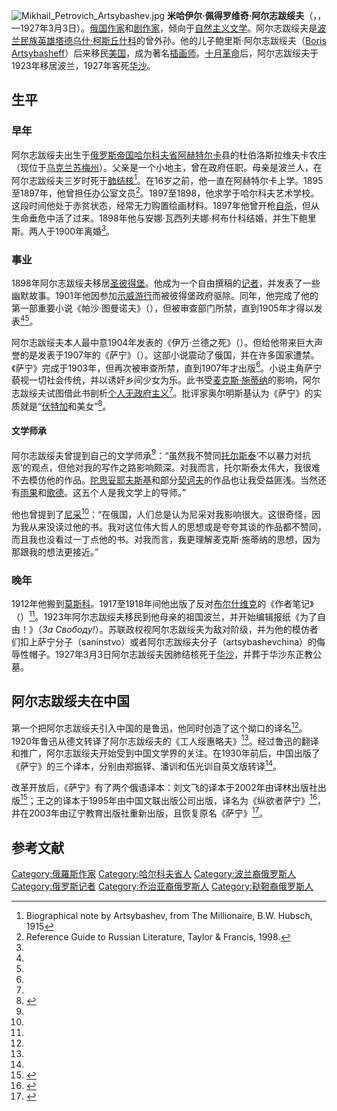 {{Infobox Writer|birth_date = 1878年11月5i日|birth_place = [[俄罗斯帝国|俄罗斯帝国]][[哈尔科夫|哈尔科夫]]|death_date = 1927年3月3日|death_place = [[波兰|波兰]][[华沙|华沙]]|nationality = [[俄罗斯帝国|俄罗斯帝国]]|image = Mikhail_Petrovich_Artsybashev_2.jpg|imagesize = 200px|movement = [[自然主义|自然主义]]|name = 米哈伊尔·佩德罗维奇·阿尔志跋绥夫|period = 二十世纪初}}
[[File:Mikhail_Petrovich_Artsybashev.jpg|thumb]]
'''米哈伊尔·佩得罗维奇·阿尔志跋绥夫'''（{{lang-ru|Михаи́л Петро́вич Арцыба́шев}}，{{lang-pl|Michaił Arcybaszew}}，{{OldStyleDate|1878年|11月5日|10月24日}}—1927年3月3日）。[[俄国|俄国]][[作家|作家]]和[[剧作家|剧作家]]，倾向于[[自然主义文学|自然主义文学]]。阿尔志跋绥夫是[[波兰|波兰]][[民族英雄|民族英雄]][[塔德乌什·柯斯丘什科|塔德乌什·柯斯丘什科]]的曾外孙。他的儿子鲍里斯·阿尔志跋绥夫（[[Boris_Artsybasheff|Boris Artsybasheff]]）后来移民[[美国|美国]]，成为著名[[插画师|插画师]]。[[十月革命|十月革命]]后，阿尔志跋绥夫于1923年移居波兰，1927年客死[[华沙|华沙]]。

== 生平 ==

=== 早年 ===
阿尔志跋绥夫出生于[[俄罗斯帝国|俄罗斯帝国]][[哈尔科夫省|哈尔科夫省]][[阿赫特尔卡|阿赫特尔卡]]县的杜伯洛斯拉维夫卡农庄（现位于[[乌克兰|乌克兰]][[苏梅州|苏梅州]]）。父亲是一个小地主，曾在政府任职。母亲是波兰人，在阿尔志跋绥夫三岁时死于[[肺结核|肺结核]]<ref name=":1">Biographical note by Artsybashev, from The Millionaire, B.W. Hubsch, 1915</ref>。在16岁之前，他一直在阿赫特尔卡上学。1895至1897年，他曾担任办公室文员<ref name=":0">Reference Guide to Russian Literature, Taylor & Francis, 1998.</ref>。1897至1898，他求学于哈尔科夫艺术学校。这段时间他处于赤贫状态，经常无力购置绘画材料。1897年他曾开枪[[自杀|自杀]]，但从生命垂危中活了过来。1898年他与安娜·瓦西列夫娜·柯布什科结婚，并生下鲍里斯。两人于1900年离婚<ref name=":0" />。

=== 事业 ===
1898年阿尔志跋绥夫移居[[圣彼得堡|圣彼得堡]]。他成为一个自由撰稿的[[记者|记者]]，并发表了一些幽默故事。1901年他因参加[[示威游行|示威游行]]而被彼得堡政府驱除。同年，他完成了他的第一部重要小说《帕沙·图曼诺夫》（{{lang|ru|''Паша Туманов''}}），但被审查部门所禁，直到1905年才得以发表<ref name=":1" /><ref name=":0" />。

阿尔志跋绥夫本人最中意1904年发表的《伊万·兰德之死》（{{lang|ru|''Смерть Ланде''}}）。但给他带来巨大声誉的是发表于1907年的《萨宁》（{{lang|ru|''Санин''}}）。这部小说震动了俄国，并在许多国家遭禁。《萨宁》完成于1903年，但再次被审查所禁，直到1907年才出版<ref name=":1" />。小说主角萨宁藐视一切社会传统，并以诱奸乡间少女为乐。此书受[[麦克斯·施蒂纳|麦克斯·施蒂纳]]的影响，阿尔志跋绥夫试图借此书剖析[[个人无政府主义|个人无政府主义]]<ref name=":1" />。批评家奥尔明斯基认为《萨宁》的实质就是“[[伏特加|伏特加]]和美女”<ref name=":2">{{Cite book|title = 阿尔志跋绥夫和他的《萨宁》|last = 刘|first = 文飞|publisher = 南京译林出版社|year = 2002|isbn = 9787780657303|location = 南京|pages = 1-12}}</ref>。

==== 文学师承 ====
阿尔志跋绥夫曾提到自己的文学师承<ref name=":1" />：“虽然我不赞同[[列夫·托爾斯泰|托尔斯泰]]‘不以暴力对抗恶’的观点，但他对我的写作之路影响颇深。对我而言，托尔斯泰太伟大，我很难不去模仿他的作品。[[陀思妥耶夫斯基|陀思妥耶夫斯基]]和部分[[契诃夫|契诃夫]]的作品也让我受益匪浅。当然还有[[雨果|雨果]]和[[约翰·沃尔夫冈·歌德|歌德]]。这五个人是我文学上的导师。”

他也曾提到了[[尼采|尼采]]<ref name=":1" />：“在俄国，人们总是认为尼采对我影响很大。这很奇怪，因为我从来没读过他的书。我对这位伟大哲人的思想或是夸夸其谈的作品都不赞同，而且我也没看过一丁点他的书。对我而言，我更理解麦克斯·施蒂纳的思想，因为那跟我的想法更接近。”

=== 晚年 ===
1912年他搬到[[莫斯科|莫斯科]]。1917至1918年间他出版了反对[[布尔什维克|布尔什维克]]的《作者笔记》（{{lang|ru|''Записки писателя''}}）<ref name=":0" />。1923年阿尔志跋绥夫移民到他母亲的祖国波兰，并开始编辑报纸《为了自由！》（''За Свободу!''）。苏联政权视阿尔志跋绥夫为敌对阶级，并为他的模仿者们扣上萨宁分子（saninstvo）或者阿尔志跋绥夫分子（artsybashevchina）的侮辱性帽子。1927年3月3日阿尔志跋绥夫因肺结核死于[[华沙|华沙]]，并葬于华沙东正教公墓。

== 阿尔志跋绥夫在中国 ==
第一个把阿尔志跋绥夫引入中国的是鲁迅，他同时创造了这个拗口的译名<ref name=":2" />。1920年鲁迅从德文转译了阿尔志跋绥夫的《工人绥惠略夫》<ref name=":2" />。经过鲁迅的翻译和推广，阿尔志跋绥夫开始受到中国文学界的关注。在1930年前后，中国出版了《萨宁》的三个译本，分别由郑振铎、潘训和伍光训自英文版转译<ref name=":2" />。

改革开放后，《萨宁》有了两个俄语译本：刘文飞的译本于2002年由译林出版社出版<ref>{{Cite book|title = 萨宁|last = 阿尔志跋绥夫|first = |publisher = 译林出版社|year = 2002|isbn = 9787780657303|location = 南京|pages = |others = 刘文飞 译}}</ref>；王之的译本于1995年由中国文联出版公司出版，译名为《纵欲者萨宁》<ref>{{Cite book|title = 纵欲者萨宁|last = 阿尔志跋绥夫|first = |publisher = 中国文联出版公司|year = 1995|isbn = 9787505922945|location = 北京|pages = |others = 王之 译|series = 世界禁毁作品首译}}</ref>，并在2003年由辽宁教育出版社重新出版，且恢复原名《萨宁》<ref>{{Cite book|title = 萨宁|last = 阿尔志跋绥夫|first = |publisher = 辽宁教育出版社|year = 2003|isbn = 9787538264944|location = 沈阳|pages = |others = 王之 译}}</ref>。

== 参考文献 ==
{{Authority control}}

{{DEFAULTSORT:Artsybashev, Mikhaïl}}
[[Category:俄羅斯作家|Category:俄羅斯作家]]
[[Category:哈尔科夫省人|Category:哈尔科夫省人]]
[[Category:波兰裔俄罗斯人|Category:波兰裔俄罗斯人]]
[[Category:俄罗斯记者|Category:俄罗斯记者]]
[[Category:乔治亚裔俄罗斯人|Category:乔治亚裔俄罗斯人]]
[[Category:鞑靼裔俄罗斯人|Category:鞑靼裔俄罗斯人]]